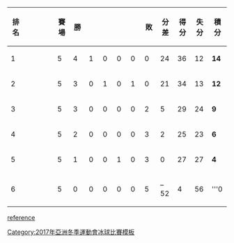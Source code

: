 {| class="wikitable" style="text-align: center;"
!width="40"|排名
!width="180"|{{tnavbar-header|隊伍|2017 Asian Winter Games Men's ice hockey division 1 standings}}
!width="30"|賽場
!width="30"|勝
!width="30"|{{Tooltip|OTW|延長勝}}
!width="30"|{{Tooltip|GSW|PK勝}}
!width="30"|{{Tooltip|GSL|PK敗}}
!width="30"|{{Tooltip|OTL|延長敗}}
!width="30"|敗
!width="30"|分差
!width="30"|得分
!width="30"|失分
!width="30"|積分
|-
| 1
| style="text-align:left;" | {{ih|THA}}
| 5 || 4 || 1 || 0 || 0 || 0 || 0 || 24 || 36 || 12 || '''14'''
|-
| 2
| style="text-align:left;" | {{ih|TPE}}
| 5 || 3 || 0 || 1 || 0 || 1 || 0 || 21 || 34 || 13 || '''12'''
|-
| 3
| style="text-align:left;" | {{ih|UAE}}
| 5 || 3 || 0 || 0 || 0 || 0 || 2 || 5 || 29 || 24 || '''9'''
|-
| 4
| style="text-align:left;" | {{ih|MGL}}
| 5 || 2 || 0 || 0 || 0 || 0 || 3 || 2 || 25 || 23 || '''6'''
|-
| 5
| style="text-align:left;" | {{ih|HKG}}
| 5 || 1 || 0 || 0 || 1 || 0 || 3 || 0 || 27 || 27 || '''4'''
|-
| 6
| style="text-align:left;" | {{ih|SIN}}
| 5 || 0 || 0 || 0 || 0 || 0 || 5 || –52 || 4 || 56 || '''0
|}
[http://info.sapporo2017.org/ddr/12017100/IH/IH/M/401/00/TOURNAMENTPROGRESS.pdf reference]

<noinclude>
[[Category:2017年亞洲冬季運動會冰球比賽模板]]
</noinclude>